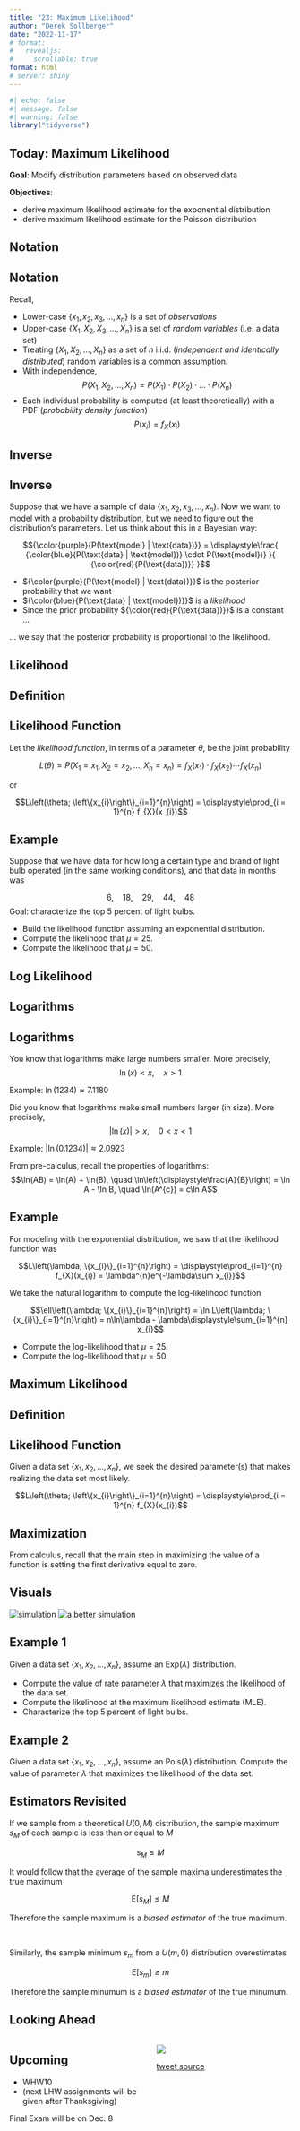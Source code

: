 ```yaml
---
title: "23: Maximum Likelihood"
author: "Derek Sollberger"
date: "2022-11-17"
# format: 
#   revealjs:
#     scrollable: true
format: html
# server: shiny
---
```


\newcommand{\ds}{\displaystyle}

```r
#| echo: false
#| message: false
#| warning: false
library("tidyverse")
```


## Today: Maximum Likelihood

**Goal**: Modify distribution parameters based on observed data

**Objectives**:

- derive maximum likelihood estimate for the exponential distribution
- derive maximum likelihood estimate for the Poisson distribution


## Notation

::: {.callout-tip}
## Notation

Recall,

- Lower-case $\{x_{1}, x_{2}, x_{3}, ..., x_{n}\}$ is a set of *observations*
- Upper-case $\{X_{1}, X_{2}, X_{3}, ..., X_{n}\}$ is a set of *random variables* (i.e. a data set)
- Treating $\{X_{1}, X_{2}, ..., X_{n}\}$ as a set of $n$ i.i.d. (*independent and identically distributed*) random variables is a common assumption.
- With independence,
    $$P(X_{1}, X_{2}, ..., X_{n}) = P(X_{1}) \cdot P(X_{2}) \cdot ... \cdot P(X_{n})$$
- Each individual probability is computed (at least theoretically) with a PDF (*probability density function*)
    $$P(x_{i}) = f_{X}(x_{i})$$
:::


## Inverse

::: {.callout-note}
## Inverse

Suppose that we have a sample of data $\{x_{1}, x_{2}, x_{3}, ..., x_{n}\}$. Now we want to model with a probability distribution, but we need to figure out the distribution's parameters.  Let us think about this in a Bayesian way:

$${\color{purple}{P(\text{model} | \text{data})}} = \ds\frac{ {\color{blue}{P(\text{data} | \text{model})} \cdot P(\text{model})} }{ {\color{red}{P(\text{data})}} }$$

- ${\color{purple}{P(\text{model} | \text{data})}}$ is the posterior probability that we want
- ${\color{blue}{P(\text{data} | \text{model})}}$ is a *likelihood*
- Since the prior probability ${\color{red}{P(\text{data})}}$ is a constant ...

... we say that the posterior probability is proportional to the likelihood.
:::


## Likelihood


::::: {.panel-tabset}

## Definition

::: {.callout-note}
## Likelihood Function

Let the *likelihood function*, in terms of a parameter $\theta$, be the joint probability

$$L(\theta) = P(X_{1} = x_{1}, X_{2} = x_{2}, ..., X_{n} = x_{n}) = f_{X}(x_{1}) \cdot f_{X}(x_{2}) \cdots f_{X}(x_{n})$$

or
    
$$L\left(\theta; \left\{x_{i}\right\}_{i=1}^{n}\right) = \ds\prod_{i = 1}^{n} f_{X}(x_{i})$$
:::

## Example

Suppose that we have data for how long a certain type and brand of light bulb operated (in the same working conditions), and that data in months was

$$6, \quad 18, \quad 29, \quad 44, \quad 48$$
Goal: characterize the top 5 percent of light bulbs.

- Build the likelihood function assuming an exponential distribution.
- Compute the likelihood that $\mu = 25$.
- Compute the likelihood that $\mu = 50$.

:::::


## Log Likelihood

::::: {.panel-tabset}

## Logarithms

::: {.callout-tip}
## Logarithms

You know that logarithms make large numbers smaller.  More precisely,
$$\ln(x) < x, \quad x > 1$$

Example: $\ln(1234) \approx 7.1180$


Did you know that logarithms make small numbers larger (in size).  More precisely,
$$|\ln(x)| > x, \quad 0 < x < 1$$

Example: $|\ln(0.1234)| \approx 2.0923$


From pre-calculus, recall the properties of logarithms:
$$\ln(AB) = \ln(A) + \ln(B), \quad \ln\left(\ds\frac{A}{B}\right) = \ln A - \ln B, \quad \ln(A^{c}) = c\ln A$$
:::

## Example

For modeling with the exponential distribution, we saw that the likelihood function was

$$L\left(\lambda; \{x_{i}\}_{i=1}^{n}\right) = \ds\prod_{i=1}^{n} f_{X}(x_{i}) = \lambda^{n}e^{-\lambda\sum x_{i}}$$

We take the natural logarithm to compute the log-likelihood function

$$\ell\left(\lambda; \{x_{i}\}_{i=1}^{n}\right) = \ln L\left(\lambda; \{x_{i}\}_{i=1}^{n}\right) = n\ln\lambda - \lambda\ds\sum_{i=1}^{n} x_{i}$$

- Compute the log-likelihood that $\mu = 25$.
- Compute the log-likelihood that $\mu = 50$.

:::::


## Maximum Likelihood

::::: {.panel-tabset}

## Definition

::: {.callout-note}
## Likelihood Function

\textbf{The Maximum Likelihood Principle}  Given a data set $\{x_{1}, x_{2}, ..., x_{n}\}$, we seek the desired parameter(s) that makes realizing the data set most likely.  

$$L\left(\theta; \left\{x_{i}\right\}_{i=1}^{n}\right) = \ds\prod_{i = 1}^{n} f_{X}(x_{i})$$
:::

::: {.callout-tip}
## Maximization

From calculus, recall that the main step in maximizing the value of a function is setting the first derivative equal to zero.
:::

## Visuals

![simulation](likelihood1.png)
![a better simulation](likelihood2.png)

## Example 1

Given a data set $\{x_{1}, x_{2}, ..., x_{n}\}$, assume an $\text{Exp}(\lambda)$ distribution.  

- Compute the value of rate parameter $\lambda$ that maximizes the likelihood of the data set.
- Compute the likelihood at the maximum likelihood estimate (MLE).
- Characterize the top 5 percent of light bulbs.

## Example 2

Given a data set $\{x_{1}, x_{2}, ..., x_{n}\}$, assume an $\text{Pois}(\lambda)$ distribution.  Compute the value of parameter $\lambda$ that maximizes the likelihood of the data set.

:::::


## Estimators Revisited

If we sample from a theoretical $U(0, M)$ distribution, the sample maximum $s_{M}$ of each sample is less than or equal to $M$

$$s_{M} \leq M$$

It would follow that the average of the sample maxima underestimates the true maximum

$$\text{E}[s_{M}] \leq M$$

Therefore the sample maximum is a *biased estimator* of the true maximum.

$$~$$

Similarly, the sample minimum $s_{m}$ from a $U(m, 0)$ distribution overestimates

$$\text{E}[s_{m}] \geq m$$

Therefore the sample minumum is a *biased estimator* of the true minumum.


## Looking Ahead

:::: {.columns}

::: {.column width="50%"}
## Upcoming

- WHW10
- (next LHW assignments will be given after Thanksgiving)
  
Final Exam will be on Dec. 8	
:::

::: {.column width="50%"}
![](lambda.png)

[tweet source](https://mobile.twitter.com/KellyBodwin/status/1579981646844993536)
:::

::::








:::: {.columns}

::: {.column width="50%"}
	
:::

::: {.column width="50%"}

:::

::::

::::: {.panel-tabset}



:::::
